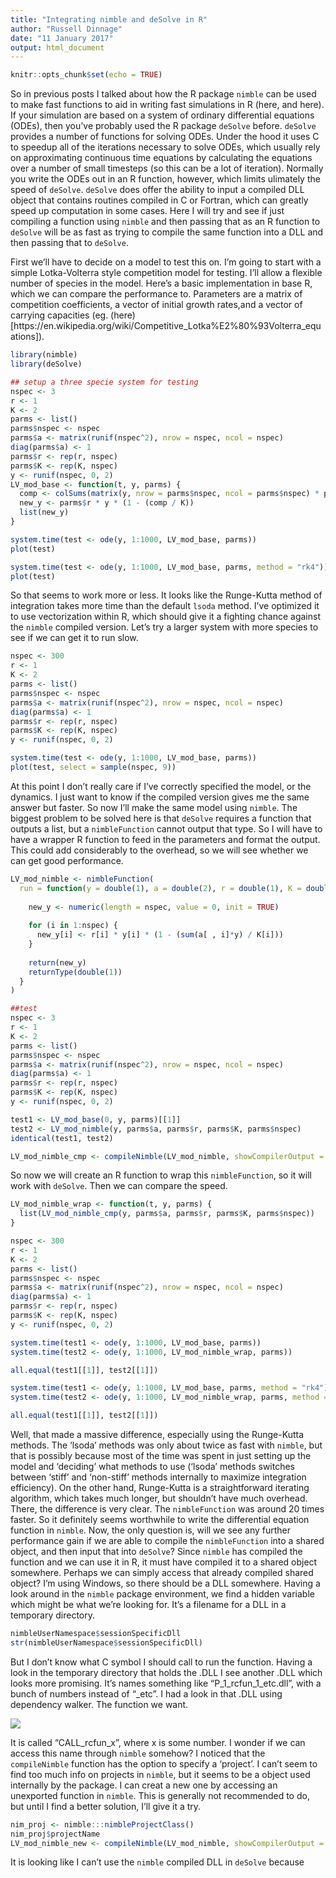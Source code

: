 ```yaml
---
title: "Integrating nimble and deSolve in R"
author: "Russell Dinnage"
date: "11 January 2017"
output: html_document
---
```


```r
knitr::opts_chunk$set(echo = TRUE)
```

So in previous posts I talked about how the R package `nimble` can be used to make fast functions to aid in writing fast simulations in R (here, and here). If your simulation are based on a system of ordinary differential equations (ODEs), then you've probably used the R package `deSolve` before. `deSolve` provides a number of functions for solving ODEs. Under the hood it uses C to speedup all of the iterations necessary to solve ODEs, which usually rely on approximating continuous time equations by calculating the equations over a number of small timesteps (so this can be a lot of iteration). Normally you write the ODEs out in an R function, however, which limits ulimately the speed of `deSolve`. `deSolve` does offer the ability to input a compiled DLL object that contains routines compiled in C or Fortran, which can greatly speed up computation in some cases. Here I will try and see if just compiling a function using `nimble` and then passing that as an R function to `deSolve` will be as fast as trying to compile the same function into a DLL and then passing that to `deSolve`.

First we'll have to decide on a model to test this on. I'm going to start with a simple Lotka-Volterra style competition model for testing. I'll allow a flexible number of species in the model. Here's a basic implementation in base R, which we can compare the performance to. Parameters are a matrix of competition coefficients, a vector of initial growth rates,and a vector of carrying capacities (eg. (here)[https://en.wikipedia.org/wiki/Competitive_Lotka%E2%80%93Volterra_equations]).

```r
library(nimble)
library(deSolve)

## setup a three specie system for testing
nspec <- 3
r <- 1
K <- 2
parms <- list()
parms$nspec <- nspec
parms$a <- matrix(runif(nspec^2), nrow = nspec, ncol = nspec)
diag(parms$a) <- 1
parms$r <- rep(r, nspec)
parms$K <- rep(K, nspec)
y <- runif(nspec, 0, 2)
LV_mod_base <- function(t, y, parms) {
  comp <- colSums(matrix(y, nrow = parms$nspec, ncol = parms$nspec) * parms$a)
  new_y <- parms$r * y * (1 - (comp / K))
  list(new_y)
}

system.time(test <- ode(y, 1:1000, LV_mod_base, parms))
plot(test)

system.time(test <- ode(y, 1:1000, LV_mod_base, parms, method = "rk4"))
plot(test)

```

So that seems to work more or less. It looks like the Runge-Kutta method of integration takes more time than the default `lsoda` method. I've optimized it to use vectorization within R, which should give it a fighting chance against the `nimble` compiled version. Let's try a larger system with more species to see if we can get it to run slow.

```r
nspec <- 300
r <- 1
K <- 2
parms <- list()
parms$nspec <- nspec
parms$a <- matrix(runif(nspec^2), nrow = nspec, ncol = nspec)
diag(parms$a) <- 1
parms$r <- rep(r, nspec)
parms$K <- rep(K, nspec)
y <- runif(nspec, 0, 2)

system.time(test <- ode(y, 1:1000, LV_mod_base, parms))
plot(test, select = sample(nspec, 9))


```
At this point I don't really care if I've correctly specified the model, or the dynamics. I just want to know if the compiled version gives me the same answer but faster. So now I'll make the same model using `nimble`. The biggest problem to be solved here is that `deSolve` requires a function that outputs a list, but a `nimbleFunction` cannot output that type. So I will have to have a wrapper R function to feed in the parameters and format the output. This could add considerably to the overhead, so we will see whether we can get good performance.

```r
LV_mod_nimble <- nimbleFunction(
  run = function(y = double(1), a = double(2), r = double(1), K = double(1), nspec = integer(0)) {
    
    new_y <- numeric(length = nspec, value = 0, init = TRUE)
    
    for (i in 1:nspec) {
      new_y[i] <- r[i] * y[i] * (1 - (sum(a[ , i]*y) / K[i]))
    }
    
    return(new_y)
    returnType(double(1))
  }
)

##test
nspec <- 3
r <- 1
K <- 2
parms <- list()
parms$nspec <- nspec
parms$a <- matrix(runif(nspec^2), nrow = nspec, ncol = nspec)
diag(parms$a) <- 1
parms$r <- rep(r, nspec)
parms$K <- rep(K, nspec)
y <- runif(nspec, 0, 2)

test1 <- LV_mod_base(0, y, parms)[[1]]
test2 <- LV_mod_nimble(y, parms$a, parms$r, parms$K, parms$nspec)
identical(test1, test2)

LV_mod_nimble_cmp <- compileNimble(LV_mod_nimble, showCompilerOutput = TRUE)

```

So now we will create an R function to wrap this `nimbleFunction`, so it will work with `deSolve`. Then we can compare the speed.

```r
LV_mod_nimble_wrap <- function(t, y, parms) {
  list(LV_mod_nimble_cmp(y, parms$a, parms$r, parms$K, parms$nspec))
}

nspec <- 300
r <- 1
K <- 2
parms <- list()
parms$nspec <- nspec
parms$a <- matrix(runif(nspec^2), nrow = nspec, ncol = nspec)
diag(parms$a) <- 1
parms$r <- rep(r, nspec)
parms$K <- rep(K, nspec)
y <- runif(nspec, 0, 2)

system.time(test1 <- ode(y, 1:1000, LV_mod_base, parms))
system.time(test2 <- ode(y, 1:1000, LV_mod_nimble_wrap, parms))

all.equal(test1[[1]], test2[[1]])

system.time(test1 <- ode(y, 1:1000, LV_mod_base, parms, method = "rk4"))
system.time(test2 <- ode(y, 1:1000, LV_mod_nimble_wrap, parms, method = "rk4"))

all.equal(test1[[1]], test2[[1]])

```
Well, that made a massive difference, especially using the Runge-Kutta methods. The 'lsoda' methods was only about twice as fast with `nimble`, but that is possibly because most of the time was spent in just setting up the model and 'deciding' what methods to use ('lsoda' methods switches between 'stiff' and 'non-stiff' methods internally to maximize integration efficiency). On the other hand, Runge-Kutta is a straightforward iterating algorithm, which takes much longer, but shouldn't have much overhead. There, the difference is very clear. The `nimbleFunction` was around 20 times faster. So it definitely seems worthwhile to write the differential equation function in `nimble`. Now, the only question is, will we see any further performance gain if we are able to compile the `nimbleFunction` into a shared object, and then input that into `deSolve`? 
Since `nimble` has compiled the function and we can use it in R, it must have compiled it to a shared object somewhere. Perhaps we can simply access that already compiled shared object? I'm using Windows, so there should be a DLL somewhere. Having a look around in the `nimble` package environment, we find a hidden variable which might be what we're looking for. It's a filename for a DLL in a temporary directory. 

```r
nimbleUserNamespace$sessionSpecificDll
str(nimbleUserNamespace$sessionSpecificDll)

```
But I don't know what C symbol I should call to run the function. Having a look in the temporary directory that holds the .DLL I see another .DLL which looks more promising. It's names something like "P_1_rcfun_1_etc.dll", with a bunch of numbers instead of "_etc". I had a look in that .DLL using dependency walker. The function we want. 

![](images/screenshot_depnds.gif)

It is called "CALL_rcfun_x", where x is some number. I wonder if we can access this name through `nimble` somehow? I noticed that the `compileNimble` function has the option to specify a 'project'. I can't seem to find too much info on projects in `nimble`, but it seems to be a object used internally by the package. I can creat a new one by accessing an unexported function in `nimble`. This is generally not recommended to do, but until I find a better solution, I'll give it a try.

```r
nim_proj <- nimble:::nimbleProjectClass()
nim_proj$projectName
LV_mod_nimble_new <- compileNimble(LV_mod_nimble, showCompilerOutput = TRUE, project = nim_proj)
```



It is looking like I can't use the `nimble` compiled DLL in `deSolve` because